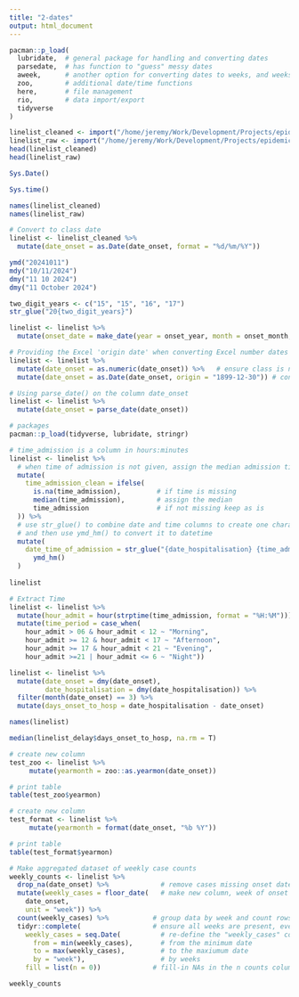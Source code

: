```yaml
---
title: "2-dates"
output: html_document
---
```


```r
pacman::p_load(
  lubridate,  # general package for handling and converting dates  
  parsedate,  # has function to "guess" messy dates
  aweek,      # another option for converting dates to weeks, and weeks to dates
  zoo,        # additional date/time functions
  here,       # file management
  rio,        # data import/export
  tidyverse
)
```

```r
linelist_cleaned <- import("/home/jeremy/Work/Development/Projects/epidemic/datasets/linelist_cleaned.xlsx")
linelist_raw <- import("/home/jeremy/Work/Development/Projects/epidemic/datasets/linelist_raw.xlsx")
head(linelist_cleaned)
head(linelist_raw)
```

```r
Sys.Date()
```

```r
Sys.time()
```

```r
names(linelist_cleaned)
names(linelist_raw)
```

```r
# Convert to class date
linelist <- linelist_cleaned %>% 
  mutate(date_onset = as.Date(date_onset, format = "%d/%m/%Y"))
```

```r
ymd("20241011")
mdy("10/11/2024")
dmy("11 10 2024")
dmy("11 October 2024")
```

```r
two_digit_years <- c("15", "15", "16", "17")
str_glue("20{two_digit_years}")
```

```r
linelist <- linelist %>% 
  mutate(onset_date = make_date(year = onset_year, month = onset_month, day = onset_day))
```

```r
# Providing the Excel 'origin date' when converting Excel number dates
linelist <- linelist %>% 
  mutate(date_onset = as.numeric(date_onset)) %>%   # ensure class is numeric
  mutate(date_onset = as.Date(date_onset, origin = "1899-12-30")) # convert to date using Excel origin
```

```r
# Using parse_date() on the column date_onset
linelist <- linelist %>%      
  mutate(date_onset = parse_date(date_onset))
```

```r
# packages
pacman::p_load(tidyverse, lubridate, stringr)

# time_admission is a column in hours:minutes
linelist <- linelist %>%
  # when time of admission is not given, assign the median admission time
  mutate(
    time_admission_clean = ifelse(
      is.na(time_admission),         # if time is missing
      median(time_admission),        # assign the median
      time_admission                 # if not missing keep as is
  )) %>%
  # use str_glue() to combine date and time columns to create one character column
  # and then use ymd_hm() to convert it to datetime
  mutate(
    date_time_of_admission = str_glue("{date_hospitalisation} {time_admission_clean}") %>% 
      ymd_hm()
  )
  
linelist
```

```r
# Extract Time
linelist <- linelist %>%
  mutate(hour_admit = hour(strptime(time_admission, format = "%H:%M"))) %>%
  mutate(time_period = case_when(
    hour_admit > 06 & hour_admit < 12 ~ "Morning",
    hour_admit >= 12 & hour_admit < 17 ~ "Afternoon",
    hour_admit >= 17 & hour_admit < 21 ~ "Evening",
    hour_admit >=21 | hour_admit <= 6 ~ "Night"))
```

```r
linelist <- linelist %>%
  mutate(date_onset = dmy(date_onset),
         date_hospitalisation = dmy(date_hospitalisation)) %>%
  filter(month(date_onset) == 3) %>%
  mutate(days_onset_to_hosp = date_hospitalisation - date_onset)
```

```r
names(linelist)
```

```r
median(linelist_delay$days_onset_to_hosp, na.rm = T)
```

```r
# create new column 
test_zoo <- linelist %>% 
     mutate(yearmonth = zoo::as.yearmon(date_onset))

# print table
table(test_zoo$yearmon)
```

```r
# create new column
test_format <- linelist %>% 
     mutate(yearmonth = format(date_onset, "%b %Y"))

# print table
table(test_format$yearmon)
```

```r
# Make aggregated dataset of weekly case counts
weekly_counts <- linelist %>% 
  drop_na(date_onset) %>%             # remove cases missing onset date
  mutate(weekly_cases = floor_date(   # make new column, week of onset
    date_onset,
    unit = "week")) %>%            
  count(weekly_cases) %>%           # group data by week and count rows per group (creates column 'n')
  tidyr::complete(                  # ensure all weeks are present, even those with no cases reported
    weekly_cases = seq.Date(          # re-define the "weekly_cases" column as a complete sequence,
      from = min(weekly_cases),       # from the minimum date
      to = max(weekly_cases),         # to the maxiumum date
      by = "week"),                   # by weeks
    fill = list(n = 0))             # fill-in NAs in the n counts column with 0

weekly_counts
```

```r

```

